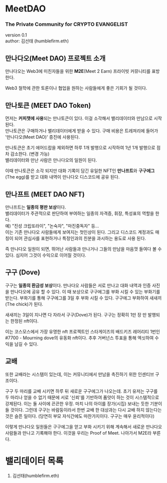 # MeetDAO
### The Private Community for CRYPTO EVANGELIST

version 0.1  
author: 김선태 (humblefirm.eth)

## 만나다오(Meet DAO) 프로젝트 소개

만나다오는 Web3에 미친자들을 위한 **M2E**(Meet 2 Earn) 프라이빗 커뮤니티를 표방한다.

Web3 철학에 관한 토론이나 협업을 원하는 사람들에게 좋은 기회가 될 것이다.

## 만나토큰 (MEET DAO Token)
먼저는 **커피챗에 사용**되는 만나토큰이 있다. 이걸 소각해서 밸리데이터와 만남으로 시작된다.  
만나토큰은 구매하거나 밸리데이터에게 받을 수 있다. 구매 비용은 트레져리에 들어가 '만나다오(Meet DAO)' 증진에 사용된다.

만나토큰은 초기 에어드랍을 제외하면 하루 1개 발행으로 시작하여 1년 1개 발행으로 점차 감소한다. (변경 가능)  
밸리데이터와 만난 사람은 만나다오의 일원이 된다.

이때 만나토큰은 소각 되지만 대화 기록이 담긴 유일한 NFT인 **만나프트**와 **구구에그**(The egg)를 받고 대화 내역이 만나다오 디스코드에 공유 된다. 

## 만나프트 (MEET DAO NFT)
만나프트는 **일종의 평판 보상**이다.  
밸리데이터가 주관적으로 판단하여 부여하는 일종의 자격증, 휘장, 특성표의 역할을 한다.   
예) "진성 크립또라이", "논숙자", "마진중독자" 등...  
이는 기존 만나다오 사람들에게 보여지는 첫인상이 된다. 그리고 디스코드 계정과도 매칭이 되어 관심사를 표현하거나 특정인과의 친분을 과시하는 용도로 사용 된다.

즉 만나다오 일원이 되면, 뛰어난 사람들과 만나거나 그들의 만남을 마음껏 들여다 볼 수 있다. 심지어 그것이 수익으로 이어질 것이다.

## 구구 (Dove)
구구는 **일종의 환금성 보상**이다. 
만나다오 사람들은 서로 만나고 대화 내역과 인증 사진을 만나다오에 공유 할 수 있다. 이 때 보상으로 구구에그를 부화 시킬 수 있는 부화기를 받는다. 부화기를 통해 구구에그를 3일 후 부화 시킬 수 있다. 구구에그 부화하여 새새끼(The chick)가 된다. 

새새끼는 3일이 지나면 다 자라서 구구(Dove)가 된다. 구구는 정확히 1만 장 만 발행되는 한정된 nft이다.

이는 코스모스에서 가장 유명한 nft 프로젝트인 스타게이즈의 배드키즈 레어리티 1번인  #7700 - Mourning dove의 유동화 nft이다. 추후 거버넌스 투표을 통해 엑싯하여 수익을 남길 수 있다.


## 교배
또한 교배라는 시스템이 있는데, 이는 커뮤니티에서 만남을 촉진하기 위한 인센티브 구조이다.

구구 두 마리를 교배 시키면 하루 뒤 새로운 구구에그가 나오는데. 초기 유저는 구구를 두 마리나 얻을 수 없기 때문에 서로 '신뢰'를 기반하여 품앗이 하는 것이 시스템적으로 강제된다. 이는 둘 사이에 끈끈한 우정. 마치 나의 아이를 장가(시집) 보내는 듯한 기분이 들 것이다. 그런데 구구는 바람둥이라서 한번 교배 한 대상과는 다시 교배 하지 않는다는 것은 슬픈 일이다. (당연히 부모 자식간에도 마찬가지이다. 구구는 매우 윤리적이다)

이렇게 만나다오 일원들은 구구에그을 얻고 부화 시키기 위해 계속해서 새로운 만나다오 사람들과 만나고 기록해야 한다. 이것을 우리는 Proof of Meet. 나아가서 M2E라 부른다.

# 밸리데이터 목록
1. 김선태(humblefirm.eth)  